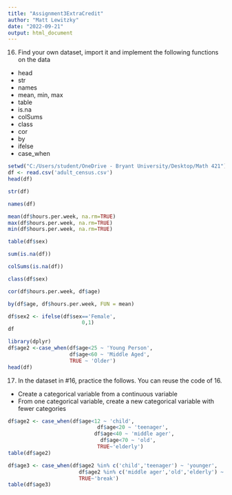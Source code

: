 ```yaml
---
title: "Assignment3ExtraCredit"
author: "Matt Lewitzky"
date: "2022-09-21"
output: html_document
---
```


16.  Find your own dataset, import it and implement the following functions on the data

- head
- str
- names
- mean, min, max
- table
- is.na
- colSums
- class
- cor
- by
- ifelse
- case_when

```r
setwd("C:/Users/student/OneDrive - Bryant University/Desktop/Math 421")
df <- read.csv('adult_census.csv')
head(df)
```
```r
str(df)
```
```r
names(df)
```
```r
mean(df$hours.per.week, na.rm=TRUE)
max(df$hours.per.week, na.rm=TRUE)
min(df$hours.per.week, na.rm=TRUE)
```
```r
table(df$sex)
```
```r
sum(is.na(df))
```
```r
colSums(is.na(df))
```
```r
class(df$sex)
```
```r
cor(df$hours.per.week, df$age)
```
```r
by(df$age, df$hours.per.week, FUN = mean)
```
```r
df$sex2 <- ifelse(df$sex=='Female', 
                        0,1)
df
```
```r
library(dplyr)
df$age2 <-case_when(df$age<25 ~ 'Young Person',
                    df$age<60 ~ 'Middle Aged',
                    TRUE ~ 'Older')
head(df)
```
17.  In the dataset in #16, practice the follows.  You can reuse the code of 16. 

- Create a categorical variable from a continuous variable
- From one categorical variable, create a new categorical variable with fewer categories
```r
df$age2 <- case_when(df$age<12 ~ 'child',
                             df$age<20 ~ 'teenager', 
                            df$age<40 ~ 'middle ager',
                              df$age<70 ~ 'old',
                             TRUE~'elderly')
table(df$age2)
```

```r
df$age3 <- case_when(df$age2 %in% c('child','teenager') ~ 'younger',
                       df$age2 %in% c('middle ager','old','elderly') ~ 'older',
                       TRUE~'break')
table(df$age3)

```



